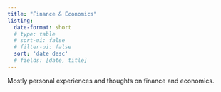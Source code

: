 ```yaml
---
title: "Finance & Economics"
listing:
  date-format: short
  # type: table
  # sort-ui: false
  # filter-ui: false
  sort: 'date desc'
  # fields: [date, title]
---
```


Mostly personal experiences and thoughts on finance and economics.